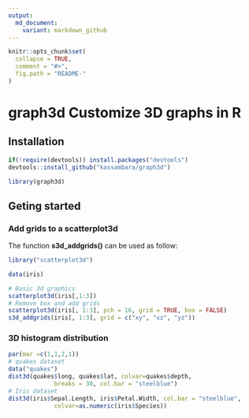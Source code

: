 ```yaml
---
output:
  md_document:
    variant: markdown_github
---
```


<!-- README.md is generated from README.Rmd. Please edit that file -->

```r
knitr::opts_chunk$set(
  collapse = TRUE,
  comment = "#>",
  fig.path = "README-"
)
```
   
   
# graph3d Customize 3D graphs in R
     
     
     
## Installation
    
    
```r
if(!require(devtools)) install.packages("devtools")
devtools::install_github("kassambara/graph3d")
```

    
```r
library(graph3d)
```

   
## Geting started
     
     
### Add grids to a scatterplot3d
     
The function **s3d_addgrids()** can be used as follow:   
    
    
```r
library("scatterplot3d")

data(iris)

# Basic 3d graphics
scatterplot3d(iris[,1:3])
# Remove box and add grids
scatterplot3d(iris[, 1:3], pch = 16, grid = TRUE, box = FALSE)
s3d_addgrids(iris[, 1:3], grid = c("xy", "xz", "yz"))
```
   
   
### 3D histogram distribution
    
    
```r
par(mar =c(1,1,2,1))
# quakes dataset
data("quakes")
dist3d(quakes$long, quakes$lat, colvar=quakes$depth,
             breaks = 30, col.bar = "steelblue")
# Iris dataset
dist3d(iris$Sepal.Length, iris$Petal.Width, col.bar = "steelblue", 
             colvar=as.numeric(iris$Species))
```

